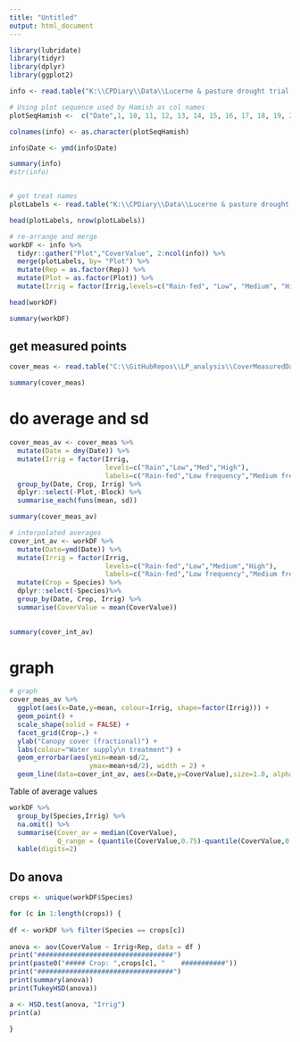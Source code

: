 ```yaml
---
title: "Untitled"
output: html_document
---
```


```r
library(lubridate)
library(tidyr)
library(dplyr)
library(ggplot2)
```


```r
info <- read.table("K:\\CPDiary\\Data\\Lucerne & pasture drought trial 2011-2012\\Analysis\\Worked data\\Light interception\\CoverDataInterpHamish.txt", header=FALSE, skip=5)

# Using plot sequence used by Hamish as col names
plotSeqHamish <-  c("Date",1, 10, 11, 12, 13, 14, 15, 16, 17, 18, 19, 2, 20, 21, 22, 23, 24, 25, 26, 27, 28, 29, 3, 30, 31, 32, 4, 5, 6, 7, 8, 9)

colnames(info) <- as.character(plotSeqHamish)

info$Date <- ymd(info$Date)

summary(info) 
#str(info) 



```

```r
# get treat names
plotLabels <- read.table("K:\\CPDiary\\Data\\Lucerne & pasture drought trial 2011-2012\\Analysis\\TreatLabelsForR.txt", header=TRUE)

head(plotLabels, nrow(plotLabels))


```

```r
# re-arrange and merge
workDF <- info %>%
  tidyr::gather("Plot","CoverValue", 2:ncol(info)) %>%
  merge(plotLabels, by= "Plot") %>%
  mutate(Rep = as.factor(Rep)) %>%
  mutate(Plot = as.factor(Plot)) %>%
  mutate(Irrig = factor(Irrig,levels=c("Rain-fed", "Low", "Medium", "High")))

head(workDF)
```

```r
summary(workDF)
```

## get measured points
```r
cover_meas <- read.table("C:\\GitHubRepos\\LP_analysis\\CoverMeasuredData.txt", header = TRUE)

summary(cover_meas)
```
# do average and sd
```r
cover_meas_av <- cover_meas %>%
  mutate(Date = dmy(Date)) %>%
  mutate(Irrig = factor(Irrig, 
                        levels=c("Rain","Low","Med","High"),
                        labels=c("Rain-fed","Low frequency","Medium frequency","High frequency"))) %>%
  group_by(Date, Crop, Irrig) %>%
  dplyr::select(-Plot,-Block) %>%
  summarise_each(funs(mean, sd))

summary(cover_meas_av)
```

```r
# interpolated averages
cover_int_av <- workDF %>%
  mutate(Date=ymd(Date)) %>%
  mutate(Irrig = factor(Irrig, 
                        levels=c("Rain-fed","Low","Medium","High"),
                        labels=c("Rain-fed","Low frequency","Medium frequency","High frequency"))) %>%
  mutate(Crop = Species) %>%
  dplyr::select(-Species)%>%
  group_by(Date, Crop, Irrig) %>%
  summarise(CoverValue = mean(CoverValue)) 
  

summary(cover_int_av)
```

# graph

```r

# graph
cover_meas_av %>%
  ggplot(aes(x=Date,y=mean, colour=Irrig, shape=factor(Irrig))) +
  geom_point() +
  scale_shape(solid = FALSE) +
  facet_grid(Crop~.) +
  ylab("Canopy cover (fractional)") +
  labs(colour="Water supply\n treatment") +
  geom_errorbar(aes(ymin=mean-sd/2,
                    ymax=mean+sd/2), width = 2) +
  geom_line(data=cover_int_av, aes(x=Date,y=CoverValue),size=1.0, alpha=0.5) + guides(shape=FALSE)

```

Table of average values

```r
workDF %>%
  group_by(Species,Irrig) %>%
  na.omit() %>%
  summarise(Cover_av = median(CoverValue), 
            Q_range = (quantile(CoverValue,0.75)-quantile(CoverValue,0.25))) %>%
  kable(digits=2)

```
## Do anova
```r
crops <- unique(workDF$Species)

for (c in 1:length(crops)) {
  
df <- workDF %>% filter(Species == crops[c])
  
anova <- aov(CoverValue ~ Irrig+Rep, data = df )
print("##################################")
print(paste0("##### Crop: ",crops[c], "    ###########"))
print("##################################")
print(summary(anova))
print(TukeyHSD(anova))

a <- HSD.test(anova, "Irrig")
print(a)
  
}
```

